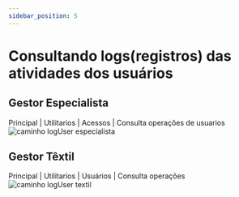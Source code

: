 ```yaml
---
sidebar_position: 5
---
```


# Consultando logs(registros) das atividades dos usuários
## Gestor Especialista 
Principal | Utilitarios | Acessos | Consulta operações de usuarios
![caminho logUser especialista](../../static/img/loguser_esp.png)

## Gestor Têxtil
Principal | Utilitarios | Usuários | Consulta operações
![caminho logUser textil](../../static/img/loguser_tex.png)